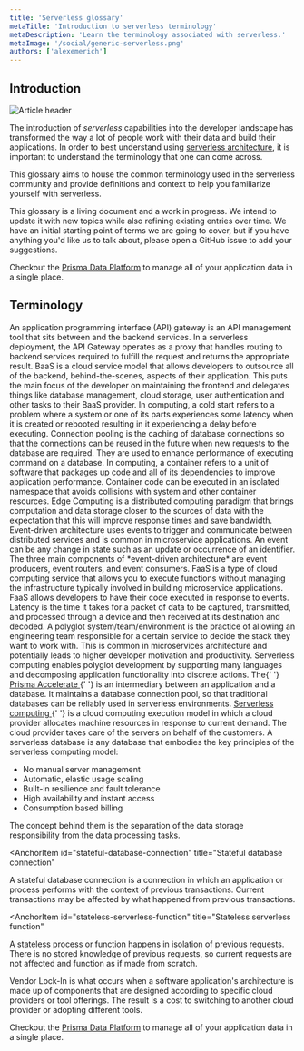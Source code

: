 ```yaml
---
title: 'Serverless glossary'
metaTitle: 'Introduction to serverless terminology'
metaDescription: 'Learn the terminology associated with serverless.'
metaImage: '/social/generic-serverless.png'
authors: ['alexemerich']
---
```


## Introduction

![Article header](../dataguide-images/serverless/what-is-serverless/header.png)

The introduction of _serverless_ capabilities into the developer landscape has transformed the way a lot of people work with their data and build their applications. In order to best understand using [serverless architecture](https://www.prisma.io/dataguide/serverless/what-is-serverless), it is important to understand the terminology that one can come across.

This glossary aims to house the common terminology used in the serverless community and provide definitions and context to help you familiarize yourself with serverless.

This glossary is a living document and a work in progress. We intend to update it with new topics while also refining existing entries over time. We have an initial starting point of terms we are going to cover, but if you have anything you'd like us to talk about, please open a GitHub issue to add your suggestions.

<PrismaOutlinks>

Checkout the [Prisma Data Platform](https://www.prisma.io/data-platform) to manage all of your application data in a single place.

</PrismaOutlinks>

## Terminology

<dl>

<AnchorItem id="api-gateway" title="API gateway">
  An application programming interface (API) gateway is an API management tool
  that sits between and the backend services. In a serverless deployment, the
  API Gateway operates as a proxy that handles routing to backend services
  required to fulfill the request and returns the appropriate result.
</AnchorItem>

<AnchorItem id="backend-as-a-service" title="Backend as a Service (BaaS)">
  BaaS is a cloud service model that allows developers to outsource all of the
  backend, behind-the-scenes, aspects of their application. This puts the main
  focus of the developer on maintaining the frontend and delegates things like
  database management, cloud storage, user authentication and other tasks to
  their BaaS provider.
</AnchorItem>

<AnchorItem id="cold-start" title="Cold start">
  In computing, a cold start refers to a problem where a system or one of its
  parts experiences some latency when it is created or rebooted resulting in it
  experiencing a delay before executing.
</AnchorItem>

<AnchorItem id="connection-pooling" title="Connection pooling">
  Connection pooling is the caching of database connections so that the
  connections can be reused in the future when new requests to the database are
  required. They are used to enhance performance of executing command on a
  database.
</AnchorItem>

<AnchorItem id="container" title="Container">
  In computing, a container refers to a unit of software that packages up code
  and all of its dependencies to improve application performance. Container code
  can be executed in an isolated namespace that avoids collisions with system
  and other container resources.
</AnchorItem>

<AnchorItem id="edge-computing" title="Edge computing">
  Edge Computing is a distributed computing paradigm that brings computation and
  data storage closer to the sources of data with the expectation that this will
  improve response times and save bandwidth.
</AnchorItem>

<AnchorItem id="event-driven-architecture" title="Event-driven architecture">
  Event-driven architecture uses events to trigger and communicate between
  distributed services and is common in microservice applications. An event can
  be any change in state such as an update or occurrence of an identifier. The
  three main components of *event-driven architecture* are event producers,
  event routers, and event consumers.
</AnchorItem>

<AnchorItem id="functions-as-a-service" title="Functions as a Service (FaaS)">
  FaaS is a type of cloud computing service that allows you to execute functions
  without managing the infrastructure typically involved in building
  microservice applications. FaaS allows developers to have their code executed
  in response to events.
</AnchorItem>

<AnchorItem id="latency" title="Latency">
  Latency is the time it takes for a packet of data to be captured, transmitted,
  and processed through a device and then received at its destination and
  decoded.
</AnchorItem>

<AnchorItem id="polyglot" title="Polyglot systems/teams/evironments">
  A polyglot system/team/environment is the practice of allowing an engineering
  team responsible for a certain service to decide the stack they want to work
  with. This is common in microservices architecture and potentially leads to
  higher developer motivation and productivity. Serverless computing enables
  polyglot development by supporting many languages and decomposing application
  functionality into discrete actions.
</AnchorItem>

<AnchorItem id="prisma-accelerate" title="Prisma Accelerate">
  The{' '}
  <a href="https://console.prisma.io/" title="Prisma Accelerate">
    Prisma Accelerate
  </a>{' '}
  is an intermediary between an application and a database. It maintains a
  database connection pool, so that traditional databases can be reliably used
  in serverless environments.
</AnchorItem>

<AnchorItem id="serverless-computing" title="Serverless computing">
  <a
    href="https://www.prisma.io/dataguide/serverless/serverless-comparison"
    title="Serverless computing"
  >
    Serverless computing
  </a>{' '}
  is a cloud computing execution model in which a cloud provider allocates
  machine resources in response to current demand. The cloud provider takes care
  of the servers on behalf of the customers.
</AnchorItem>

<AnchorItem id="serverless-databases" title="Serverless databases">
A serverless database is any database that embodies the key principles of the serverless computing model:

- No manual server management
- Automatic, elastic usage scaling
- Built-in resilience and fault tolerance
- High availability and instant access
- Consumption based billing

The concept behind them is the separation of the data storage responsibility from the data processing tasks.

</AnchorItem>

<AnchorItem
  id="stateful-database-connection"
  title="Stateful database connection"
>
  A stateful database connection is a connection in which an application or
  process performs with the context of previous transactions. Current
  transactions may be affected by what happened from previous transactions.
</AnchorItem>

<AnchorItem
  id="stateless-serverless-function"
  title="Stateless serverless function"
>
  A stateless process or function happens in isolation of previous requests.
  There is no stored knowledge of previous requests, so current requests are not
  affected and function as if made from scratch.
</AnchorItem>

<AnchorItem id="vendor-lock-in" title="Vendor lock-in">
  Vendor Lock-In is what occurs when a software application's architecture is
  made up of components that are designed according to specific cloud providers
  or tool offerings. The result is a cost to switching to another cloud provider
  or adopting different tools.
</AnchorItem>

</dl>

<PrismaOutlinks>

Checkout the [Prisma Data Platform](https://www.prisma.io/data-platform) to manage all of your application data in a single place.

</PrismaOutlinks>
